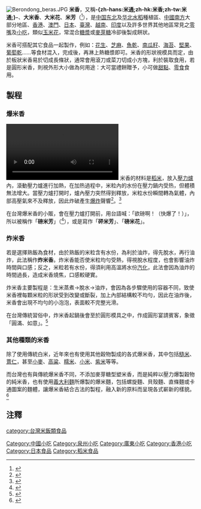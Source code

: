 {{noteTA
|T=zh-tw:米芳 ;zh-hk:米通 ;zh-hans:米香 ;
|1=zh-hans:米香;zh-hk:米通;zh-tw:米香;
|2=zh-cn:小吃; zh-hk:小食;zh-mo:小食; zh-tw:小吃;
}}
{{不是|爆米花 (零食)}}
[[File:Berondong_beras.JPG|thumb]]
'''米香'''，又稱'''-{zh-hans:米通;zh-hk:米香;zh-tw:米通;}-'''、'''大米香'''、'''大米花'''、'''米芳'''（{{lang-nan-tw|bí-phang}}<ref>{{cite web |url=http://twblg.dict.edu.tw/holodict_new/result_detail.jsp?n_no=2698&curpage=1&sample=%E7%B1%B3%E8%8A%B3&radiobutton=1&querytarget=1&limit=20&pagenum=1&rowcount=2 |title=米芳（米香） |work=臺灣閩南語常用詞辭典 |accessdate=2014-05-03 |publisher=[[中華民國教育部|中華民國教育部]] |archive-date=2019-12-06 |archive-url=https://web.archive.org/web/20191206123607/https://twblg.dict.edu.tw/holodict_new/result_detail.jsp?n_no=2698&curpage=1&sample=%E7%B1%B3%E8%8A%B3&radiobutton=1&querytarget=1&limit=20&pagenum=1&rowcount=2 |dead-url=no }}{{zh-tw}}</ref>），是[[中国东北|中国东北]]及[[华北|华北]][[水稻|水稻]]種植區、[[中國南方|中國南方]]大部分地區、[[香港|香港]]、[[澳門|澳門]]、[[日本|日本]]、[[臺灣|臺灣]]、[[越南|越南]]、[[印度|印度]]以及許多世界其他地區常見之[[零嘴|零嘴]]及[[小吃|小吃]]，類似[[玉米花|玉米花]]，常混合[[糖漿|糖漿]]或[[麥芽糖|麥芽糖]]冷卻後製成餅狀。

米香可搭配其它食品一起製作，例如：[[花生|花生]]、[[芝麻|芝麻]]、[[魚乾|魚乾]]、[[南瓜籽|南瓜籽]]、[[海苔|海苔]]、[[堅果|堅果]]、[[葡萄乾|葡萄乾]]……等食材混入，完成後，再淋上熱糖漿即可。米香的形狀視模具而定，由於板狀米香易於切成長條狀，通常會用滾刀或菜刀切成小方塊，利於裝取食用，若是圓形米香，則視外形大小做為何用途：大可當禮餅贈予，小可做[[甜點|甜點]]、[[零食|零食]]食用。

==製程==
===爆米香===
[[File:Puffed_grain_machine_-_02.ogv|300px]]
米香的材料是[[稻米|稻米]]，放入[[壓力鍋|壓力爐]]內，滾動壓力爐進行加熱，在加热過程中，米粒內的水份在壓力鍋内受热，但體積無法增大。當壓力爐打開时，爐內壓力突然得到釋放，米粒水份瞬間轉為氣體，內部高壓氣來不及釋放，因此炸破產生[[爆炸|爆炸]]聲響<ref>{{cite web |url= http://songshuhui.net/archives/92917 |publisher= 科學松鼠會 |title= » 玉米如何爆成花 |author1= 云无心 |date= 2015-07-28 |accessdate= 2015-08-24 |archive-date= 2015-07-31 |archive-url= https://web.archive.org/web/20150731231357/http://songshuhui.net/archives/92917 |dead-url= no }}{{zh-cn}}</ref>。<ref>{{cite web |url=http://kcginfo.kcg.gov.tw/Publish_Content.aspx?n=A22859B204186560&sms=6A6B57F5FE966020&s=E198AFEE767A4E73&chapt=6252&sort=1 |publisher=[[高雄市政府|高雄市政府]]新聞局 |title=Crispy Popped Rice Treats / 爆米香的好滋味 |work=《海洋首都中英文雙月刊》第60期 Maritime Capital Kaohsiung |author1=侯雅婷 |author2=楊蟬華（攝影） |author3=蔡乙甄（攝影） |date=2010-03-01 |accessdate=2016-03-15 |language=zh |archive-date=2019-12-07 |archive-url=https://web.archive.org/web/20191207162556/https://kcginfo.kcg.gov.tw/Publish_Content.aspx?n=A22859B204186560&sms=6A6B57F5FE966020&s=E198AFEE767A4E73&chapt=6252&sort=1 |dead-url=no }}{{zh-tw}}</ref>

在台灣爆米香的小販，會在壓力爐打開前，用台語喊：「欲磅啊！（快爆了！）」，所以被稱作「'''磅米芳'''」（{{lang-nan-tw|pōng-bí-phang}}<ref>{{cite web |url= http://twblg.dict.edu.tw/holodict_new/result_detail.jsp?n_no=11291&curpage=1&sample=%E7%B1%B3%E8%8A%B3&radiobutton=1&querytarget=1&limit=20&pagenum=1&rowcount=2 |title= 磅米芳（磅米香） |work= 臺灣閩南語常用詞辭典 |accessdate= 2014-05-03 |publisher= [[中華民國教育部|中華民國教育部]] |archive-date= 2019-12-06 |archive-url= https://web.archive.org/web/20191206172617/https://twblg.dict.edu.tw/holodict_new/result_detail.jsp?n_no=11291&curpage=1&sample=%E7%B1%B3%E8%8A%B3&radiobutton=1&querytarget=1&limit=20&pagenum=1&rowcount=2 |dead-url= no }}{{zh-tw}}</ref>），或是寫作「'''砰米芳'''」、「'''磅米花'''」。

===炸米香===
若是選擇熟飯為食材，由於熟飯的米粒含有水份，為利於油炸，得先脫水，再行油炸，此法稱作'''炸米香'''。炸米香能否使米粒均勻受熱，得視脫水程度，也會影響油炸時間與口感；反之，米粒若有水份，得須利用高溫將水份[[汽化|汽化]]，此法會因為油炸的時間過長，造成米香燒焦，口感較硬實。

炸米香主要製程是：生米蒸煮→脫水→油炸，會因為各步驟使用的容器不同，致使米香裡每顆米粒的形狀受到改變或斷裂，加上內部結構較不均勻，因此在油炸後，米香會出現不均勻的小泡泡，表面較不完整光滑。

在台灣傳統習俗中，炸米香起鍋後會至於圓形模具之中，作成圓形宴請賓客，象徵「圓滿、如意」。<ref>{{Cite web|title=古法爆米香原理介紹－「爆」出好滋味|url=https://homiya.com.tw/blog/about-puffed-rice/|accessdate=2020-02-04|date=2018-10-03|work=台灣好物誌|language=zh-TW|archive-date=2021-01-19|archive-url=https://web.archive.org/web/20210119151851/https://homiya.com.tw/blog/about-puffed-rice/|dead-url=no}}</ref>

=== 其他種類的米香 ===
除了使用傳統白米，近年來也有使用其他穀物製成的各式爆米香，其中包括[[糙米|糙米]]、[[薏仁|薏仁]]，甚至[[小麥|小麥]]、[[高粱|高粱]]、[[糯米|糯米]]、[[小米|小米]]、[[紫米|紫米]]等等。

而台灣也有與傳統爆米香不同，不添加麥芽糖型塑米香，而是純粹以壓力爆製穀物的純米香，也有使用[[義大利麵|義大利麵]]所爆製的爆米麵，包括螺旋麵、貝殼麵、直條麵或卡通圖案的麵體，讓爆米香結合古法的製程，融入新的原料而呈現各式嶄新的樣貌。<ref>{{Cite web|title=爆米香還不夠看！超可愛的「爆・義大利麵」！|url=https://www.homiya.co/pages/article-cute-puffed-rice|accessdate=2020-02-04|work=www.homiya.co|archive-date=2020-12-01|archive-url=https://web.archive.org/web/20201201211714/https://www.homiya.co/pages/article-cute-puffed-rice|dead-url=no}}</ref>

== 注釋 ==
{{reflist}}

[[category:台灣米飯類食品|category:台灣米飯類食品]]
[[Category:中國小吃|Category:中國小吃]]
[[Category:泉州小吃|Category:泉州小吃]]
[[Category:廣東小吃|Category:廣東小吃]]
[[Category:香港小吃|Category:香港小吃]]
[[Category:日本食品|Category:日本食品]]
[[Category:稻米食品|Category:稻米食品]]